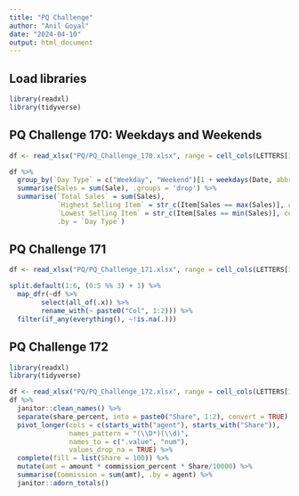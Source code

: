 ```yaml
---
title: "PQ Challenge"
author: "Anil Goyal"
date: "2024-04-10"
output: html_document
---
```

## Load libraries
```r
library(readxl)
library(tidyverse)
```


## PQ Challenge 170: Weekdays and Weekends
```r
df <- read_xlsx("PQ/PQ_Challenge_170.xlsx", range = cell_cols(LETTERS[1:3]))

df %>% 
  group_by(`Day Type` = c("Weekday", "Weekend")[1 + weekdays(Date, abbreviate = TRUE) %in% c("Sat", "Sun")], Item) %>% 
  summarise(Sales = sum(Sale), .groups = 'drop') %>% 
  summarise(`Total Sales` = sum(Sales), 
            `Highest Selling Item` = str_c(Item[Sales == max(Sales)], collapse = ", "),
            `Lowest Selling Item` = str_c(Item[Sales == min(Sales)], collapse = ", "),
            .by = `Day Type`)
```


## PQ Challenge 171

```r
df <- read_xlsx("PQ/PQ_Challenge_171.xlsx", range = cell_cols(LETTERS[1:6]))

split.default(1:6, (0:5 %% 3) + 1) %>% 
  map_dfr(~df %>% 
        select(all_of(.x)) %>% 
        rename_with(~ paste0("Col", 1:2))) %>% 
  filter(if_any(everything(), ~!is.na(.)))
```


## PQ Challenge 172

```r
library(readxl)
library(tidyverse)

df <- read_xlsx("PQ/PQ_Challenge_172.xlsx", range = cell_cols(LETTERS[1:6]))
df %>% 
  janitor::clean_names() %>% 
  separate(share_percent, into = paste0("Share", 1:2), convert = TRUE) %>% 
  pivot_longer(cols = c(starts_with("agent"), starts_with("Share")), 
               names_pattern = "(\\D*)(\\d)",
               names_to = c(".value", "num"),
               values_drop_na = TRUE) %>% 
  complete(fill = list(Share = 100)) %>% 
  mutate(amt = amount * commission_percent * Share/10000) %>% 
  summarise(Commission = sum(amt), .by = agent) %>% 
  janitor::adorn_totals()
```

